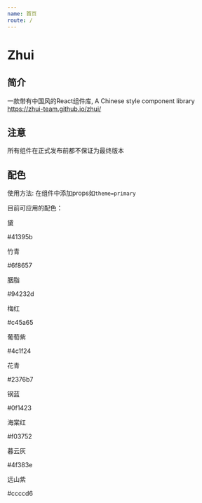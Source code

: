 ```yaml
---
name: 首页
route: /
---
```




# Zhui

## 简介

一款带有中国风的React组件库, A Chinese style component library  https://zhui-team.github.io/zhui/


## 注意

所有组件在正式发布前都不保证为最终版本

## 配色

使用方法: 在组件中添加props如`theme=primary`

目前可应用的配色：

<Card theme='primary' title='primary' width={140}>
  <p>黛</p>
  <p>#41395b</p>
</Card>
<Card theme='success' title='success' width={140}>
  <p>竹青</p>
  <p>#6f8657</p>
</Card>
<Card theme='danger' title='danger' width={140}>
  <p>胭脂</p>
  <p>#94232d</p>
</Card>
<Card theme='meihong' title='meihong' width={140}>
  <p>梅红</p>
  <p>#c45a65</p>
</Card>
<Card theme='putaozi' title='putaozi' width={140}>
  <p>葡萄紫</p>
  <p>#4c1f24</p>
</Card>
<Card theme='huaqing' title='huaqing' width={140}>
  <p>花青</p>
  <p>#2376b7</p>
</Card>
<Card theme='ganglan' title='ganglan' width={140}>
  <p>钢蓝</p>
  <p>#0f1423</p>
</Card>
<Card theme='haitang' title='haitang' width={140}>
  <p>海棠红</p>
  <p>#f03752</p>
</Card>
<Card theme='muyun' title='muyun' width={140}>
  <p>暮云灰</p>
  <p>#4f383e</p>
</Card>
<Card theme='yuanshan' title='yuanshan' width={140}>
  <p>远山紫</p>
  <p>#ccccd6</p>
</Card>

